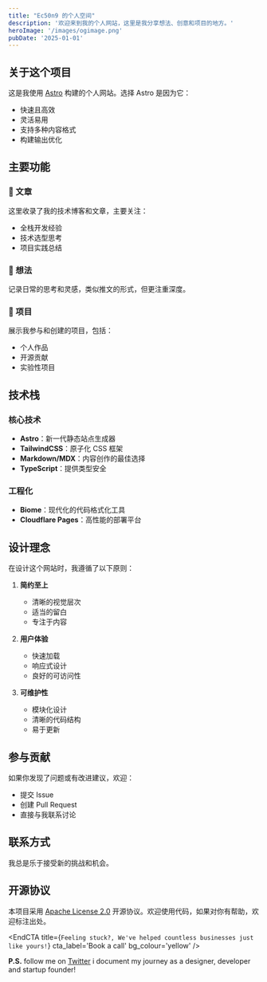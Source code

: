```yaml
---
title: "Ec50n9 的个人空间"
description: '欢迎来到我的个人网站，这里是我分享想法、创意和项目的地方。'
heroImage: '/images/ogimage.png'
pubDate: '2025-01-01'
---
```


## 关于这个项目

这是我使用 [Astro](https://astro.build/) 构建的个人网站。选择 Astro 是因为它：
- 快速且高效
- 灵活易用
- 支持多种内容格式
- 构建输出优化

## 主要功能

### 📝 文章
这里收录了我的技术博客和文章，主要关注：
- 全栈开发经验
- 技术选型思考
- 项目实践总结

### 💭 想法
记录日常的思考和灵感，类似推文的形式，但更注重深度。

### 🚢 项目
展示我参与和创建的项目，包括：
- 个人作品
- 开源贡献
- 实验性项目

## 技术栈

### 核心技术
- **Astro**：新一代静态站点生成器
- **TailwindCSS**：原子化 CSS 框架
- **Markdown/MDX**：内容创作的最佳选择
- **TypeScript**：提供类型安全

### 工程化
- **Biome**：现代化的代码格式化工具
- **Cloudflare Pages**：高性能的部署平台

## 设计理念

在设计这个网站时，我遵循了以下原则：

1. **简约至上**
   - 清晰的视觉层次
   - 适当的留白
   - 专注于内容

2. **用户体验**
   - 快速加载
   - 响应式设计
   - 良好的可访问性

3. **可维护性**
   - 模块化设计
   - 清晰的代码结构
   - 易于更新

## 参与贡献

如果你发现了问题或有改进建议，欢迎：
- 提交 Issue
- 创建 Pull Request
- 直接与我联系讨论

## 联系方式

我总是乐于接受新的挑战和机会。

## 开源协议

本项目采用 [Apache License 2.0](https://www.apache.org/licenses/LICENSE-2.0) 开源协议。欢迎使用代码，如果对你有帮助，欢迎标注出处。


<EndCTA
	title={`Feeling stuck?, We've helped countless businesses just like yours!`}
	cta_label='Book a call'
	bg_colour='yellow'
/>

**P.S.** follow me on [Twitter](https://x.com/spikeysanju) i document my journey as a designer, developer and startup founder!


